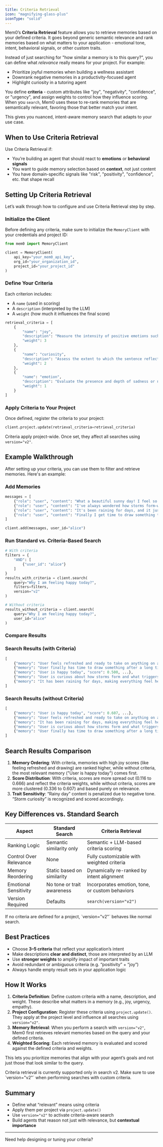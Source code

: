 ```yaml
---
title: Criteria Retrieval
icon: "magnifying-glass-plus"
iconType: "solid"
---
```


<Snippet file="security-compliance.mdx" />


Mem0’s **Criteria Retrieval** feature allows you to retrieve memories based on your defined criteria. It goes beyond generic semantic relevance and rank memories based on what matters to your application - emotional tone, intent, behavioral signals, or other custom traits.

Instead of just searching for "how similar a memory is to this query?", you can define what *relevance* really means for your project. For example:

- Prioritize joyful memories when building a wellness assistant
- Downrank negative memories in a productivity-focused agent
- Highlight curiosity in a tutoring agent

You define **criteria** - custom attributes like "joy", "negativity", "confidence", or "urgency", and assign weights to control how they influence scoring. When you `search`, Mem0 uses these to re-rank memories that are semantically relevant, favoring those that better match your intent.

This gives you nuanced, intent-aware memory search that adapts to your use case.



## When to Use Criteria Retrieval

Use Criteria Retrieval if:

- You’re building an agent that should react to **emotions** or **behavioral signals**
- You want to guide memory selection based on **context**, not just content
- You have domain-specific signals like "risk", "positivity", "confidence", etc. that shape recall



## Setting Up Criteria Retrieval

Let’s walk through how to configure and use Criteria Retrieval step by step.

### Initialize the Client

Before defining any criteria, make sure to initialize the `MemoryClient` with your credentials and project ID:

```python
from mem0 import MemoryClient

client = MemoryClient(
    api_key="your_mem0_api_key",
    org_id="your_organization_id",
    project_id="your_project_id"
)
```

### Define Your Criteria

Each criterion includes:
- A `name` (used in scoring)
- A `description` (interpreted by the LLM)
- A `weight` (how much it influences the final score)

```python
retrieval_criteria = [
    {
        "name": "joy",
        "description": "Measure the intensity of positive emotions such as happiness, excitement, or amusement expressed in the sentence. A higher score reflects greater joy.",
        "weight": 3
    },
    {
        "name": "curiosity",
        "description": "Assess the extent to which the sentence reflects inquisitiveness, interest in exploring new information, or asking questions. A higher score reflects stronger curiosity.",
        "weight": 2
    },
    {
        "name": "emotion",
        "description": "Evaluate the presence and depth of sadness or negative emotional tone, including expressions of disappointment, frustration, or sorrow. A higher score reflects greater sadness.",
        "weight": 1
    }
]
```

### Apply Criteria to Your Project

Once defined, register the criteria to your project:

```python
client.project.update(retrieval_criteria=retrieval_criteria)
```

Criteria apply project-wide. Once set, they affect all searches using `version="v2"`.


## Example Walkthrough

After setting up your criteria, you can use them to filter and retrieve memories. Here's an example:

### Add Memories

```python
messages = [
    {"role": "user", "content": "What a beautiful sunny day! I feel so refreshed and ready to take on anything!"},
    {"role": "user", "content": "I've always wondered how storms form—what triggers them in the atmosphere?"},
    {"role": "user", "content": "It's been raining for days, and it just makes everything feel heavier."},
    {"role": "user", "content": "Finally I get time to draw something today, after a long time!! I am super happy today."}
]

client.add(messages, user_id="alice")
```

### Run Standard vs. Criteria-Based Search

```python
# With criteria
filters = {
    "AND": [
        {"user_id": "alice"}
    ]
}
results_with_criteria = client.search(
    query="Why I am feeling happy today?",
    filters=filters,
    version="v2"
)

# Without criteria
results_without_criteria = client.search(
    query="Why I am feeling happy today?",
    user_id="alice"
)
```

### Compare Results

### Search Results (with Criteria)
```python
[
    {"memory": "User feels refreshed and ready to take on anything on a beautiful sunny day", "score": 0.666, ...},
    {"memory": "User finally has time to draw something after a long time", "score": 0.616, ...},
    {"memory": "User is happy today", "score": 0.500, ...},
    {"memory": "User is curious about how storms form and what triggers them in the atmosphere.", "score": 0.400, ...},
    {"memory": "It has been raining for days, making everything feel heavier.", "score": 0.116, ...}
]
```

### Search Results (without Criteria)
```python
[
    {"memory": "User is happy today", "score": 0.607, ...},
    {"memory": "User feels refreshed and ready to take on anything on a beautiful sunny day", "score": 0.512, ...},
    {"memory": "It has been raining for days, making everything feel heavier.", "score": 0.4617, ...},
    {"memory": "User is curious about how storms form and what triggers them in the atmosphere.", "score": 0.340, ...},
    {"memory": "User finally has time to draw something after a long time", "score": 0.336, ...},
]
```

## Search Results Comparison

1. **Memory Ordering**: With criteria, memories with high joy scores (like feeling refreshed and drawing) are ranked higher, while without criteria, the most relevant memory ("User is happy today") comes first.
2. **Score Distribution**: With criteria, scores are more spread out (0.116 to 0.666) and reflect the criteria weights, while without criteria, scores are more clustered (0.336 to 0.607) and based purely on relevance.
3. **Trait Sensitivity**: “Rainy day” content is penalized due to negative tone. “Storm curiosity” is recognized and scored accordingly.



## Key Differences vs. Standard Search

| Aspect                  | Standard Search                      | Criteria Retrieval                              |
|-------------------------|--------------------------------------|-------------------------------------------------|
| Ranking Logic           | Semantic similarity only             | Semantic + LLM-based criteria scoring           |
| Control Over Relevance  | None                                 | Fully customizable with weighted criteria       |
| Memory Reordering       | Static based on similarity           | Dynamically re-ranked by intent alignment       |
| Emotional Sensitivity   | No tone or trait awareness           | Incorporates emotion, tone, or custom behaviors |
| Version Required        | Defaults                             | `search(version="v2")`                          |

<Note>
If no criteria are defined for a project, `version="v2"` behaves like normal search.
</Note>



## Best Practices

- Choose **3–5 criteria** that reflect your application’s intent
- Make descriptions **clear and distinct**, those are interpreted by an LLM
- Use **stronger weights** to amplify impact of important traits
- Avoid redundant or ambiguous criteria (e.g. “positivity” + “joy”)
- Always handle empty result sets in your application logic



## How It Works

1. **Criteria Definition**: Define custom criteria with a name, description, and weight. These describe what matters in a memory (e.g., joy, urgency, empathy).
2. **Project Configuration**: Register these criteria using `project.update()`. They apply at the project level and influence all searches using `version="v2"`.
3. **Memory Retrieval**: When you perform a search with `version="v2"`, Mem0 first retrieves relevant memories based on the query and your defined criteria.
4. **Weighted Scoring**: Each retrieved memory is evaluated and scored against the defined criteria and weights.

This lets you prioritize memories that align with your agent’s goals and not just those that look similar to the query.

<Note>
Criteria retrieval is currently supported only in search v2. Make sure to use `version="v2"` when performing searches with custom criteria.
</Note>



## Summary

- Define what “relevant” means using criteria
- Apply them per project via `project.update()`
- Use `version="v2"` to activate criteria-aware search
- Build agents that reason not just with relevance, but **contextual importance**

---

Need help designing or tuning your criteria?

<Snippet file="get-help.mdx" />
